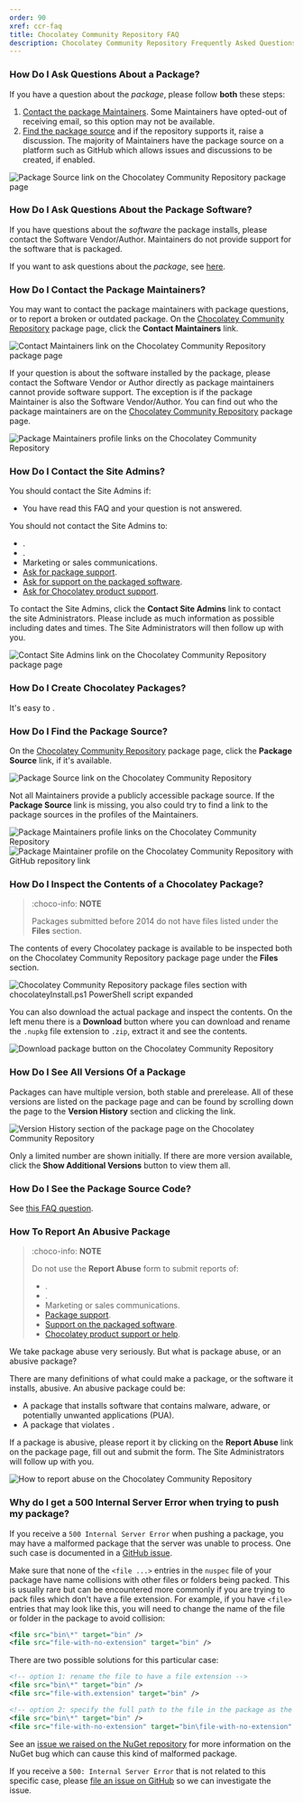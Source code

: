 ```yaml
---
order: 90
xref: ccr-faq
title: Chocolatey Community Repository FAQ
description: Chocolatey Community Repository Frequently Asked Questions
---
```


### How Do I Ask Questions About a Package?

If you have a question about the _package_, please follow **both** these steps:

1. [Contact the package Maintainers](#how-do-i-contact-the-package-maintainers). Some Maintainers have opted-out of receiving email, so this option may not be available.
1. [Find the package source](#how-do-i-find-the-package-source) and if the repository supports it, raise a discussion. The majority of Maintainers have the package source on a platform such as GitHub which allows issues and discussions to be created, if enabled.

![Package Source link on the Chocolatey Community Repository package page](/images/triage-packagesource.jpg)

### How Do I Ask Questions About the Package Software?

If you have questions about the _software_ the package installs, please contact the Software Vendor/Author. Maintainers do not provide support for the software that is packaged.

If you want to ask questions about the _package_, see [here](#how-do-i-ask-questions-about-a-package).

### How Do I Contact the Package Maintainers?

You may want to contact the package maintainers with package questions, or to report a broken or outdated package. On the [Chocolatey Community Repository](https://community.chocolatey.org/packages) package page, click the **Contact Maintainers** link.

![Contact Maintainers link on the Chocolatey Community Repository package page](/images/triage-maintainers.jpg)

If your question is about the software installed by the package, please contact the Software Vendor or Author directly as package maintainers cannot provide software support. The exception is if the package Maintainer is also the Software Vendor/Author. You can find out who the package maintainers are on the [Chocolatey Community Repository](https://community.chocolatey.org/packages) package page.

![Package Maintainers profile links on the Chocolatey Community Repository](/images/triage-maintainerlinks.jpg)

### How Do I Contact the Site Admins?

You should contact the Site Admins if:

* You have read this FAQ and your question is not answered.

You should not contact the Site Admins to:

* <Xref title="Request a package be updated" value="package-triage-process" anchor="package-is-outdated" />.
* <Xref title="Report a package is outdated" value="package-triage-process" anchor="package-is-outdated" />.
* Marketing or sales communications.
* [Ask for package support](#how-do-i-ask-questions-about-a-package).
* [Ask for support on the packaged software](#how-do-i-ask-questions-about-the-package-software).
* [Ask for Chocolatey product support](https://chocolatey.org/support).

To contact the Site Admins, click the **Contact Site Admins** link to contact the site Administrators. Please include as much information as possible including dates and times. The Site Administrators will then follow up with you.

![Contact Site Admins link on the Chocolatey Community Repository package page](/images/triage-siteadmins.jpg)

### How Do I Create Chocolatey Packages?

It's easy to <Xref title="create and maintain packages" value="create-packages" />.

### How Do I Find the Package Source?

On the [Chocolatey Community Repository](https://community.chocolatey.org/packages) package page, click the **Package Source** link, if it's available.

![Package Source link on the Chocolatey Community Repository](/images/triage-packagesource.jpg)

Not all Maintainers provide a publicly accessible package source. If the **Package Source** link is missing, you also could try to find a link to the package sources in the profiles of the Maintainers.

![Package Maintainers profile links on the Chocolatey Community Repository](/images/triage-maintainerlinks.jpg)
![Package Maintainer profile on the Chocolatey Community Repository with GitHub repository link](/images/triage-maintainerrepository.jpg)

### How Do I Inspect the Contents of a Chocolatey Package?

> :choco-info: **NOTE**
>
> Packages submitted before 2014 do not have files listed under the **Files** section.

The contents of every Chocolatey package is available to be inspected both on the Chocolatey Community Repository package page under the **Files** section.

![Chocolatey Community Repository package files section with chocolateyInstall.ps1 PowerShell script expanded](/images/moderation-10.jpg)

You can also download the actual package and inspect the contents. On the left menu there is a **Download** button where you can download and rename the `.nupkg` file extension to `.zip`, extract it and see the contents.

![Download package button on the Chocolatey Community Repository](/images/triage-download.jpg)

### How Do I See All Versions Of a Package

Packages can have multiple version, both stable and prerelease. All of these versions are listed on the package page and can be found by scrolling down the page to the **Version History** section and clicking the link.

![Version History section of the package page on the Chocolatey Community Repository](/images/packagepage-versionhistory.jpg)

Only a limited number are shown initially. If there are more version available, click the **Show Additional Versions** button to view them all.

### How Do I See the Package Source Code?

See [this FAQ question](#how-do-i-find-the-package-source).

### How To Report An Abusive Package

> :choco-info: **NOTE**
> 
> Do not use the **Report Abuse** form to submit reports of:
>
> * <Xref title="A package being outdated" value="package-triage-process" anchor="package-is-outdated" />.
> * <Xref title="A package being broken or not working" value="package-triage-process" anchor="package-is-broken" />.
> * Marketing or sales communications.
> * [Package support](#how-do-i-ask-questions-about-a-package).
> * [Support on the packaged software](#how-do-i-ask-questions-about-the-package-software).
> * [Chocolatey product support or help](https://chocolatey.org/support).

We take package abuse very seriously. But what is package abuse, or an abusive package?

There are many definitions of what could make a package, or the software it installs, abusive. An abusive package could be:

* A package that installs software that contains malware, adware, or potentially unwanted applications (PUA).
* A package that violates <Xref title="distribution rights" value="legal" anchor="distributions" />.

If a package is abusive, please report it by clicking on the **Report Abuse** link on the package page, fill out and submit the form. The Site Administrators will follow up with you.

![How to report abuse on the Chocolatey Community Repository](/images/triage-reportabuse.jpg)

### Why do I get a 500 Internal Server Error when trying to push my package?

If you receive a `500 Internal Server Error` when pushing a package, you may have a malformed package that the server was unable to process.
One such case is documented in a [GitHub issue](https://github.com/chocolatey/home/issues/303).

Make sure that none of the `<file ...>` entries in the `nuspec` file of your package have name collisions with other files or folders being packed.
This is usually rare but can be encountered more commonly if you are trying to pack files which don't have a file extension.
For example, if you have `<file>` entries that may look like this, you will need to change the name of the file or folder in the package to avoid collision:

```xml
<file src="bin\*" target="bin" />
<file src="file-with-no-extension" target="bin" />
```

There are two possible solutions for this particular case:

```xml
<!-- option 1: rename the file to have a file extension -->
<file src="bin\*" target="bin" />
<file src="file-with.extension" target="bin" />

<!-- option 2: specify the full path to the file in the package as the target, instead of just the folder name -->
<file src="bin\*" target="bin" />
<file src="file-with-no-extension" target="bin\file-with-no-extension" />
```

See an [issue we raised on the NuGet repository](https://github.com/NuGet/Home/issues/13273) for more information on the NuGet bug which can cause this kind of malformed package.

If you receive a `500: Internal Server Error` that is not related to this specific case, please [file an issue on GitHub](https://github.com/chocolatey/home) so we can investigate the issue.
